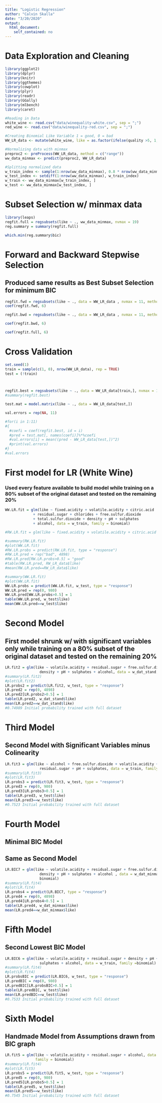 ```yaml
---
title: "Logistic Regression"
author: "Calvin Skalla"
date: "3/20/2020"
output: 
  html_document: 
    self_contained: no
---
```


# Data Exploration and Cleaning
```r
library(ggplot2)
library(dplyr)
library(knitr)
library(ggthemes)
library(cowplot)
library(plyr)
library(readr)
library(GGally)
library(mlbench)
library(caret)

#Reading in Data
white_wine <- read.csv("data/winequality-white.csv", sep = ";")
red_wine <- read.csv("data/winequality-red.csv", sep = ";")

#Creating Binomial Like Variable 1 = good, 0 = bad
WW_LR_data <- mutate(white_wine, like = as.factor(ifelse(quality >5, 1, 0))) %>% select(-quality) 

#Normalizing data with minmax
preproc2 <- preProcess(WW_LR_data, method = c("range"))
ww_data_minmax <- predict(preproc2, WW_LR_data)

#Splitting normalized data
w_train_index <- sample(1:nrow(ww_data_minmax), 0.8 * nrow(ww_data_minmax))
w_test_index <- setdiff(1:nrow(ww_data_minmax), w_train_index)
w_train <- ww_data_minmax[w_train_index, ]
w_test <- ww_data_minmax[w_test_index, ]
```

# Subset Selection w/ minmax data
```r
library(leaps)
regfit.full = regsubsets(like ~ ., ww_data_minmax, nvmax = 19)
reg.summary = summary(regfit.full)

which.min(reg.summary$bic)

```

# Forward and Backward Stepwise Selection
## Produced same results as Best Subset Selection for minimum BIC
```r
regfit.fwd = regsubsets(like ∼ ., data = WW_LR_data , nvmax = 11, method ="forward")
coef(regfit.fwd, 6)

regfit.bwd = regsubsets(like ∼ ., data = WW_LR_data , nvmax = 11, method ="backward")

coef(regfit.bwd, 6)

coef(regfit.full, 6)
```

# Cross Validation
```r
set.seed(1)
train = sample(c(1, 0), nrow(WW_LR_data), rep = TRUE)
test = (!train)



regfit.best = regsubsets(like ~ ., data = WW_LR_data[train,], nvmax = 11)
#summary(regfit.best)

test.mat = model.matrix(like ~ ., data = WW_LR_data[test,])

val.errors = rep(NA, 11)

#for(i in 1:11)
#{
  #coefi = coef(regfit.best, id = i)
  #pred = test.mat[, names(coefi)]%*%coefi
  #val.errors[i] = mean((pred - WW_LR_data[test,])^2)
  #print(val.errors)
#}
#val.errors
```


# First model for LR (White Wine) 
### Used every feature available to build model while training on a 80% subset of the original dataset and tested on the remaining 20%
```r
WW.LR.fit = glm(like ~ fixed.acidity + volatile.acidity + citric.acid
             + residual.sugar + chlorides + free.sulfur.dioxide 
             + total.sulfur.dioxide + density + pH + sulphates
             + alcohol, data = w_train, family = binomial)

#RW.LR.fit = glm(like ~ fixed.acidity + volatile.acidity + citric.acid + residual.sugar + chlorides + free.sulfur.dioxide  + total.sulfur.dioxide + density + pH + sulphates + alcohol, data = RW_LR_data, family = binomial)

#summary(RW.LR.fit)
#plot(WW.LR.fit)
#RW.LR.probs = predict(RW.LR.fit, type = "response")
#RW.LR.pred = rep("bad", 4898)
#RW.LR.pred[RW.LR.probs>0.5] = "good"
#table(RW.LR.pred, RW_LR_data$like)
#mean(RW.LR.pred==RW_LR_data$like)

#summary(WW.LR.fit)
#plot(WW.LR.fit)
WW.LR.probs = predict(WW.LR.fit, w_test, type = "response")
WW.LR.pred = rep(0, 980)
WW.LR.pred[WW.LR.probs>0.5] = 1
table(WW.LR.pred, w_test$like)
mean(WW.LR.pred==w_test$like)
```

# Second Model 
## First model shrunk w/ with significant variables only while training on a 80% subset of the original dataset and tested on the remaining 20%
```r
LR.fit2 = glm(like ~ volatile.acidity + residual.sugar + free.sulfur.dioxide + 
                density + pH + sulphates + alcohol, data = w_dat_stand, family = binomial)
#summary(LR.fit2)
#plot(LR.fit2)
LR.probs2 = predict(LR.fit2, w_test, type = "response")
LR.pred2 = rep(0, 4898)
LR.pred2[LR.probs2>0.5] = 1
table(LR.pred2, w_dat_stand$like)
mean(LR.pred2==w_dat_stand$like)
#0.74989 Initial probability trained with full dataset
```

# Third Model
## Second Model with Significant Variables minus Colinearity
```r
LR.fit3 = glm(like ~ alcohol + free.sulfur.dioxide + volatile.acidity + 
                residual.sugar + pH + sulphates, data = w_train, family = binomial)
#summary(LR.fit3)
#plot(LR.fit3)
LR.probs3 = predict(LR.fit3, w_test, type = "response")
LR.pred3 = rep(0, 980)
LR.pred3[LR.probs3>0.5] = 1
table(LR.pred3, w_test$like)
mean(LR.pred3==w_test$like)
#0.7523 Initial probability trained with full dataset
```

# Fourth Model
## Minimal BIC Model
## Same as Second Model
```r
LR.BIC7 = glm(like ~ volatile.acidity + residual.sugar + free.sulfur.dioxide + 
                density + pH + sulphates + alcohol , data = w_dat_minmax, family =
                binomial)
#summary(LR.fit4)
#plot(LR.fit4)
LR.probs4 = predict(LR.BIC7, type = "response")
LR.pred4 = rep(0, 4898)
LR.pred4[LR.probs4>0.5] = 1
table(LR.pred4, w_dat_minmax$like)
mean(LR.pred4==w_dat_minmax$like)
```

# Fifth Model
## Second Lowest BIC Model
```r
LR.BIC6 = glm(like ~ volatile.acidity + residual.sugar + density + pH + 
                sulphates + alcohol, data = w_train, family =binomial)
#summary(LR.fit4)
#plot(LR.fit4)
LR.probsBIC = predict(LR.BIC6, w_test, type = "response")
LR.predBIC = rep(0, 980)
LR.predBIC[LR.probsBIC>0.5] = 1
table(LR.predBIC, w_test$like)
mean(LR.predBIC==w_test$like)
#0.7533 Initial probability trained with full dataset
```

# Sixth Model
## Handmade Model from Assumptions drawn from BIC graph
```r
LR.fit5 = glm(like ~ volatile.acidity + residual.sugar + alcohol, data = w_train, 
              family = binomial)
#summary(LR.fit4)
#plot(LR.fit5)
LR.probs5 = predict(LR.fit5, w_test, type = "response")
LR.pred5 = rep(0, 980)
LR.pred5[LR.probs5>0.5] = 1
table(LR.pred5, w_test$like)
mean(LR.pred5==w_test$like)
#0.7545 Initial probability trained with full dataset
```


